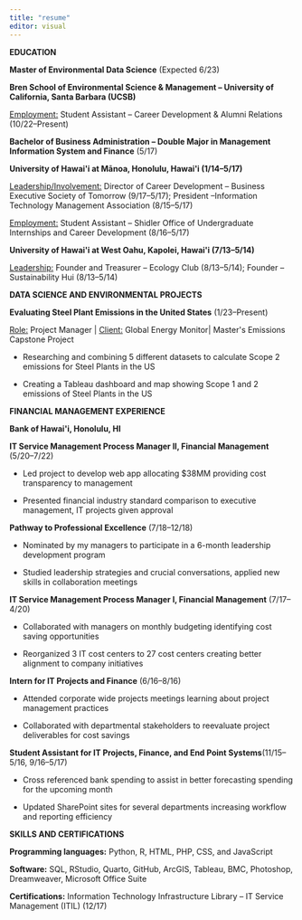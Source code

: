 ```yaml
---
title: "resume"
editor: visual
---
```


**EDUCATION**

**Master of Environmental Data Science** (Expected 6/23)

**Bren School of Environmental Science & Management -- University of California, Santa Barbara (UCSB)**

[Employment:]{.underline} Student Assistant -- Career Development & Alumni Relations (10/22--Present)

**Bachelor of Business Administration -- Double Major in Management Information System and Finance** (5/17)

**University of Hawai\'i at Mānoa, Honolulu, Hawai\'i (1/14--5/17)**

[Leadership/Involvement:]{.underline} Director of Career Development -- Business Executive Society of Tomorrow (9/17--5/17); President --Information Technology Management Association (8/15--5/17)

[Employment:]{.underline} Student Assistant -- Shidler Office of Undergraduate Internships and Career Development (8/16--5/17)

**University of Hawai\'i at West Oahu, Kapolei, Hawai\'i (7/13--5/14)**

[Leadership:]{.underline} Founder and Treasurer -- Ecology Club (8/13--5/14); Founder -- Sustainability Hui (8/13--5/14)

**DATA SCIENCE AND ENVIRONMENTAL PROJECTS**

**Evaluating Steel Plant Emissions in the United States** (1/23--Present)

[Role:]{.underline} Project Manager \| [Client:]{.underline} Global Energy Monitor\| Master\'s Emissions Capstone Project

-   Researching and combining 5 different datasets to calculate Scope 2 emissions for Steel Plants in the US

-   Creating a Tableau dashboard and map showing Scope 1 and 2 emissions of Steel Plants in the US

**FINANCIAL MANAGEMENT EXPERIENCE**

**Bank of Hawai\'i, Honolulu, HI**

**IT Service Management Process Manager II, Financial Management** (5/20--7/22)

-   Led project to develop web app allocating \$38MM providing cost transparency to management

-   Presented financial industry standard comparison to executive management, IT projects given approval

**Pathway to Professional Excellence** (7/18--12/18)

-   Nominated by my managers to participate in a 6-month leadership development program

-   Studied leadership strategies and crucial conversations, applied new skills in collaboration meetings

**IT Service Management Process Manager I, Financial Management** (7/17--4/20)

-   Collaborated with managers on monthly budgeting identifying cost saving opportunities

-   Reorganized 3 IT cost centers to 27 cost centers creating better alignment to company initiatives

**Intern for IT Projects and Finance** (6/16--8/16)

-   Attended corporate wide projects meetings learning about project management practices

-   Collaborated with departmental stakeholders to reevaluate project deliverables for cost savings

**Student Assistant for IT Projects, Finance, and End Point Systems**(11/15--5/16, 9/16--5/17)

-   Cross referenced bank spending to assist in better forecasting spending for the upcoming month

-   Updated SharePoint sites for several departments increasing workflow and reporting efficiency

**SKILLS AND CERTIFICATIONS**

**Programming languages:** Python, R, HTML, PHP, CSS, and JavaScript

**Software:** SQL, RStudio, Quarto, GitHub, ArcGIS, Tableau, BMC, Photoshop, Dreamweaver, Microsoft Office Suite

**Certifications:** Information Technology Infrastructure Library -- IT Service Management (ITIL) (12/17)
